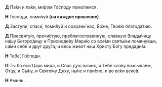 **Д** Па́ки и па́ки, ми́ром Го́споду помо́лимся.

**Н** Го́споди, поми́луй **(на каждое прошение)**.

**Д** Заступи́, спаси́, поми́луй и сохрани́ нас, Бо́же, Твое́ю благода́тию.

**Д** Пресвяту́ю, пречи́стую, преблагослове́нную, сла́вную Влады́чицу на́шу Богоро́дицу и Присноде́ву Мари́ю со все́ми святы́ми помяну́вше, са́ми себе́ и друг дру́га, и весь живо́т наш Христу́ Бо́гу предади́м.

**Н** Тебе́, Го́споди.

**П** Ты бо еси́ Царь ми́ра, и Спас душ на́ших, и Тебе́ сла́ву возсыла́ем, Отцу́, и Сы́ну, и Свято́му Ду́ху, ны́не и при́сно, и во ве́ки веко́в.

**Н** Ами́нь.
